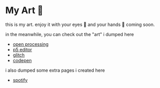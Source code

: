 
<Meta title="art" desc="all my art lies here" />

# My Art 🎨

this is my art. enjoy it with your eyes 👀 and your hands 🙌 coming soon.

in the meanwhile, you can check out the "art" i dumped here

-  [open processing](https://openprocessing.org/user/222026?view=sketches)
-  [p5 editor](https://editor.p5.js/sBx99/sketches)
-  [glitch](https://glitch.com/@sirat)
-  [codepen](https://codepen.io/sbx99)

i also dumped some extra pages i created here

-  [spotify](/spotify)
